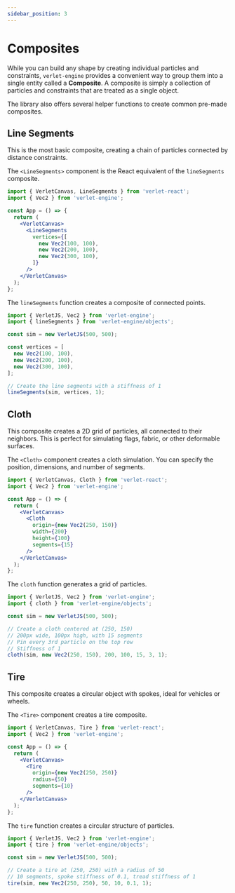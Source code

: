 ```yaml
---
sidebar_position: 3
---
```


# Composites

While you can build any shape by creating individual particles and constraints, `verlet-engine` provides a convenient way to group them into a single entity called a **Composite**. A composite is simply a collection of particles and constraints that are treated as a single object.

The library also offers several helper functions to create common pre-made composites.


## Line Segments

This is the most basic composite, creating a chain of particles connected by distance constraints.

<Tabs groupId="lang">
  <TabItem value="react" label="React">

  The `<LineSegments>` component is the React equivalent of the `lineSegments` composite.

  ```jsx
  import { VerletCanvas, LineSegments } from 'verlet-react';
  import { Vec2 } from 'verlet-engine';

  const App = () => {
    return (
      <VerletCanvas>
        <LineSegments
          vertices={[
            new Vec2(100, 100),
            new Vec2(200, 100),
            new Vec2(300, 100),
          ]}
        />
      </VerletCanvas>
    );
  };
  ```

  </TabItem>
  <TabItem value="js" label="JavaScript">

  The `lineSegments` function creates a composite of connected points.

  ```javascript
  import { VerletJS, Vec2 } from 'verlet-engine';
  import { lineSegments } from 'verlet-engine/objects';

  const sim = new VerletJS(500, 500);

  const vertices = [
    new Vec2(100, 100),
    new Vec2(200, 100),
    new Vec2(300, 100),
  ];

  // Create the line segments with a stiffness of 1
  lineSegments(sim, vertices, 1);
  ```

  </TabItem>
</Tabs>

## Cloth

This composite creates a 2D grid of particles, all connected to their neighbors. This is perfect for simulating flags, fabric, or other deformable surfaces.

<Tabs groupId="lang">
  <TabItem value="react" label="React">

  The `<Cloth>` component creates a cloth simulation. You can specify the position, dimensions, and number of segments.

  ```jsx
  import { VerletCanvas, Cloth } from 'verlet-react';
  import { Vec2 } from 'verlet-engine';

  const App = () => {
    return (
      <VerletCanvas>
        <Cloth
          origin={new Vec2(250, 150)}
          width={200}
          height={100}
          segments={15}
        />
      </VerletCanvas>
    );
  };
  ```

  </TabItem>
  <TabItem value="js" label="JavaScript">

  The `cloth` function generates a grid of particles.

  ```javascript
  import { VerletJS, Vec2 } from 'verlet-engine';
  import { cloth } from 'verlet-engine/objects';

  const sim = new VerletJS(500, 500);

  // Create a cloth centered at (250, 150)
  // 200px wide, 100px high, with 15 segments
  // Pin every 3rd particle on the top row
  // Stiffness of 1
  cloth(sim, new Vec2(250, 150), 200, 100, 15, 3, 1);
  ```

  </TabItem>
</Tabs>

## Tire

This composite creates a circular object with spokes, ideal for vehicles or wheels.

<Tabs groupId="lang">
  <TabItem value="react" label="React">

  The `<Tire>` component creates a tire composite.

  ```jsx
  import { VerletCanvas, Tire } from 'verlet-react';
  import { Vec2 } from 'verlet-engine';

  const App = () => {
    return (
      <VerletCanvas>
        <Tire
          origin={new Vec2(250, 250)}
          radius={50}
          segments={10}
        />
      </VerletCanvas>
    );
  };
  ```

  </TabItem>
  <TabItem value="js" label="JavaScript">

  The `tire` function creates a circular structure of particles.

  ```javascript
  import { VerletJS, Vec2 } from 'verlet-engine';
  import { tire } from 'verlet-engine/objects';

  const sim = new VerletJS(500, 500);

  // Create a tire at (250, 250) with a radius of 50
  // 10 segments, spoke stiffness of 0.1, tread stiffness of 1
  tire(sim, new Vec2(250, 250), 50, 10, 0.1, 1);
  ```

  </TabItem>
</Tabs>
